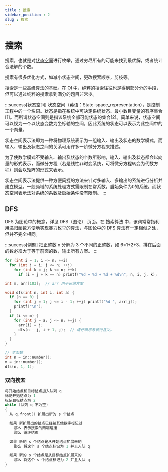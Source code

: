 ```yaml
---
title : 搜索
sidebar_position : 2
slug : 搜索
---
```

# 搜索

搜索，也就是对[状态空间](https://zh.wikipedia.org/wiki/%E7%8A%B6%E6%80%81%E7%A9%BA%E9%97%B4)进行枚举，通过穷尽所有的可能来找到最优解，或者统计合法解的个数。

搜索有很多优化方式，如减小状态空间，更改搜索顺序，剪枝等。

搜索是一些高级算法的基础。在 OI 中，纯粹的搜索往往也是得到部分分的手段，但可以通过纯粹的搜索拿到满分的题目非常少。


:::success[状态空间]
状态空间（英语：State-space_representation），是控制工程中的一个名词。状态是指在系统中可决定系统状态、最小数目变量的有序集合[1]。而所谓状态空间则是指该系统全部可能状态的集合[2]。简单来说，状态空间可以视为一个以状态变数为坐标轴的空间，因此系统的状态可以表示为此空间中的一个向量。

状态空间表示法即为一种将物理系统表示为一组输入、输出及状态的数学模式，而输入、输出及状态之间的关系可用许多一阶微分方程来描述。

为了使数学模式不受输入、输出及状态的个数所影响，输入、输出及状态都会以向量的形式表示，而微分方程（若是线性非时变系统，可将微分方程转变为代数方程）则会以矩阵的形式来表示。

状态空间表示法提供一种方便简捷的方法来针对多输入、多输出的系统进行分析并建立模型。一般频域的系统处理方式需限制在常系数，启始条件为0的系统。而状态空间表示法对系统的系数及启始条件没有限制。
:::

## DFS

DFS 为图论中的概念，详见 DFS（图论） 页面。在 搜索算法 中，该词常常指利用递归函数方便地实现暴力枚举的算法，与图论中的 DFS 算法有一定相似之处，但并不完全相同。

:::success[例题]
把正整数 n 分解为 3 个不同的正整数，如 6=1+2+3，排在后面的数必须大于等于前面的数，输出所有方案。
:::

```cpp title="简单暴力解法"
for (int i = 1; i <= n; ++i)
  for (int j = i; j <= n; ++j)
    for (int k = j; k <= n; ++k)
      if (i + j + k == n) printf("%d = %d + %d + %d\n", n, i, j, k);
```

```cpp title="递归暴力解法"
int m, arr[103];  // arr 用于记录方案

void dfs(int n, int i, int a) {
  if (n == 0) {
    for (int j = 1; j <= i - 1; ++j) printf("%d ", arr[j]);
    printf("\n");
  }
  if (i <= m) {
    for (int j = a; j <= n; ++j) {
      arr[i] = j;
      dfs(n - j, i + 1, j);  // 请仔细思考该行含义。
    }
  }
}

// 主函数
int n = in::number();
m = in::number();
dfs(n, 1, 1);
```

### 双向搜索

```cpp
将开始结点和目标结点加入队列 q
标记开始结点为 1
标记目标结点为 2
while (队列 q 不为空)
{
  从 q.front() 扩展出新的 s 个结点

  如果 新扩展出的结点已经被其他数字标记过
    那么 表示搜索的两端碰撞
    那么 循环结束

  如果 新的 s 个结点是从开始结点扩展来的
    那么 将这个 s 个结点标记为 1 并且入队 q 

  如果 新的 s 个结点是从目标结点扩展来的
    那么 将这个 s 个结点标记为 2 并且入队 q
}
```